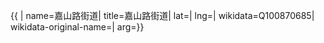 {{ {{{1|PRC admin/showdata}}}|
name=嘉山路街道|
title=嘉山路街道|
lat=|
lng=|
wikidata=Q100870685|
wikidata-original-name=|
arg={{{arg|}}}}}
